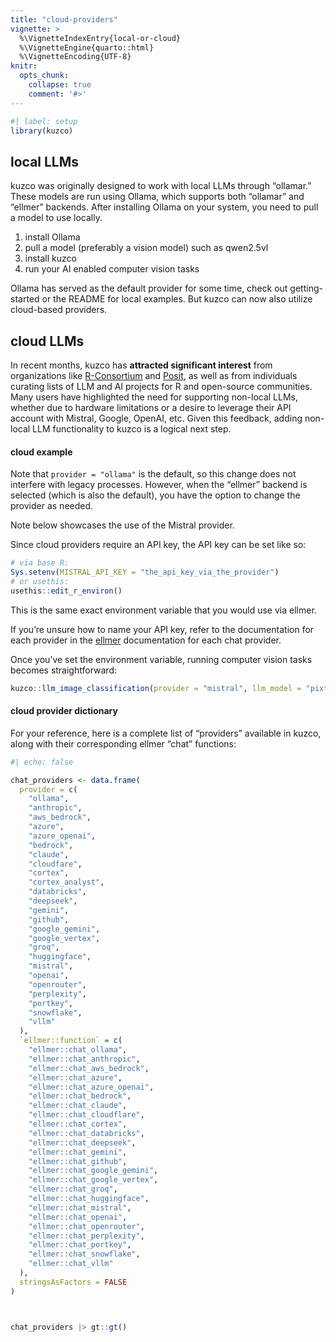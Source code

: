 ```yaml
---
title: "cloud-providers"
vignette: >
  %\VignetteIndexEntry{local-or-cloud}
  %\VignetteEngine{quarto::html}
  %\VignetteEncoding{UTF-8}
knitr:
  opts_chunk:
    collapse: true
    comment: '#>'
---
```


```r
#| label: setup
library(kuzco)
```


## local LLMs 

kuzco was originally designed to work with local LLMs through "ollamar." These models are run using Ollama, which supports both "ollamar" and "ellmer" backends. After installing Ollama on your system, you need to pull a model to use locally.

1) install Ollama
2) pull a model (preferably a vision model) such as qwen2.5vl
3) install kuzco 
4) run your AI enabled computer vision tasks

Ollama has served as the default provider for some time, check out getting-started or the README for local examples. But kuzco can now also utilize cloud-based providers.

## cloud LLMs

In recent months, kuzco has **attracted significant interest** from organizations like [R-Consortium](https://r-consortium.org/posts/exploring-kuzco-making-computer-vision-for-r-easily-accessible/) and [Posit](https://posit.co/blog/kuzco-computer-vision-with-llms-in-r/), as well as from individuals curating lists of LLM and AI projects for R and open-source communities. Many users have highlighted the need for supporting non-local LLMs, whether due to hardware limitations or a desire to leverage their API account with Mistral, Google, OpenAI, etc. Given this feedback, adding non-local LLM functionality to kuzco is a logical next step.


#### cloud example 

Note that `provider = "ollama"` is the default, so this change does not interfere with legacy processes. However, when the "ellmer" backend is selected (which is also the default), you have the option to change the provider as needed.

Note below showcases the use of the Mistral provider.     

Since cloud providers require an API key, the API key can be set like so:    
```r
# via base R:
Sys.setenv(MISTRAL_API_KEY = "the_api_key_via_the_provider")
# or usethis:
usethis::edit_r_environ()
```

This is the same exact environment variable that you would use via ellmer.    

If you’re unsure how to name your API key, refer to the documentation for each provider in the [ellmer](https://ellmer.tidyverse.org/reference/chat_anthropic.html#arg-api-key) documentation for each chat provider.    

Once you’ve set the environment variable, running computer vision tasks becomes straightforward:
```r
kuzco::llm_image_classification(provider = "mistral", llm_model = "pixtral-12b", image = test_img)
```

#### cloud provider dictionary

For your reference, here is a complete list of "providers" available in kuzco, along with their corresponding ellmer "chat" functions:
```r
#| echo: false

chat_providers <- data.frame(
  provider = c(
    "ollama",
    "anthropic",
    "aws_bedrock",
    "azure",
    "azure_openai",
    "bedrock",
    "claude",
    "cloudfare",
    "cortex",
    "cortex_analyst",
    "databricks",
    "deepseek",
    "gemini",
    "github",
    "google_gemini",
    "google_vertex",
    "groq",
    "huggingface",
    "mistral",
    "openai",
    "openrouter",
    "perplexity",
    "portkey",
    "snowflake",
    "vllm"
  ),
  `ellmer::function` = c(
    "ellmer::chat_ollama",
    "ellmer::chat_anthropic",
    "ellmer::chat_aws_bedrock",
    "ellmer::chat_azure",
    "ellmer::chat_azure_openai",
    "ellmer::chat_bedrock",
    "ellmer::chat_claude",
    "ellmer::chat_cloudflare",
    "ellmer::chat_cortex",
    "ellmer::chat_databricks",
    "ellmer::chat_deepseek",
    "ellmer::chat_gemini",
    "ellmer::chat_github",
    "ellmer::chat_google_gemini",
    "ellmer::chat_google_vertex",
    "ellmer::chat_groq",
    "ellmer::chat_huggingface",
    "ellmer::chat_mistral",
    "ellmer::chat_openai",
    "ellmer::chat_openrouter",
    "ellmer::chat_perplexity",
    "ellmer::chat_portkey",
    "ellmer::chat_snowflake",
    "ellmer::chat_vllm"
  ),
  stringsAsFactors = FALSE
)



chat_providers |> gt::gt()
```


